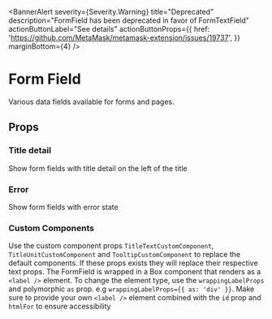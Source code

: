 


<BannerAlert
  severity={Severity.Warning}
  title="Deprecated"
  description="FormField has been deprecated in favor of FormTextField"
  actionButtonLabel="See details"
  actionButtonProps={{
    href: 'https://github.com/MetaMask/metamask-extension/issues/19737',
  }}
  marginBottom={4}
/>


# Form Field

Various data fields available for forms and pages.

<Canvas>
  <Story id="components-ui-formfield--default-story" />
</Canvas>

## Props

<ArgTypes of={FormField} />

### Title detail

Show form fields with title detail on the left of the title

<Canvas>
  <Story id="components-ui-formfield--form-field-with-title-detail" />
</Canvas>

### Error

Show form fields with error state

<Canvas>
  <Story id="components-ui-formfield--form-field-with-error" />
</Canvas>

### Custom Components

Use the custom component props `TitleTextCustomComponent`, `TitleUnitCustomComponent` and `TooltipCustomComponent` to replace the default components.
If these props exists they will replace their respective text props. The FormField is wrapped in a Box component that renders as a `<label />` element.
To change the element type, use the `wrappingLabelProps` and polymorphic `as` prop. e.g `wrappingLabelProps={{ as: 'div' }}`. Make sure to provide your own `<label />` element combined with the `id` prop and `htmlFor` to ensure accessibility

<Canvas>
  <Story id="components-ui-formfield--custom-components" />
</Canvas>
